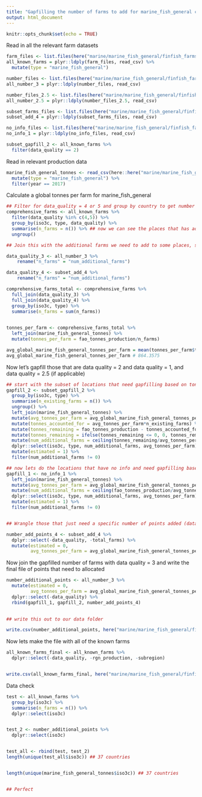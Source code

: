 ```yaml
---
title: "Gapfilling the number of farms to add for marine_fish_general countries based on tonnes of production"
output: html_document
---
```


```r
knitr::opts_chunk$set(echo = TRUE)
```

Read in all the relevant farm datasets 

```r

farm_files <- list.files(here("marine/marine_fish_general/finfish_farms/data/known_farm_sites_2_4_5"), full=TRUE)
all_known_farms = plyr::ldply(farm_files, read_csv) %>%
  mutate(type = "marine_fish_general")

number_files <- list.files(here("marine/marine_fish_general/finfish_farms/data/known_number_farms_3"), full=TRUE)
all_number_3 = plyr::ldply(number_files, read_csv)

number_files_2.5 <- list.files(here("marine/marine_fish_general/finfish_farms/data/known_subset_2.5"), full=TRUE)
all_number_2.5 = plyr::ldply(number_files_2.5, read_csv)

subset_farms_files <- list.files(here("marine/marine_fish_general/finfish_farms/data/subset_known_add_points_4"), full=TRUE)
subset_add_4 = plyr::ldply(subset_farms_files, read_csv)

no_info_files <- list.files(here("marine/marine_fish_general/finfish_farms/data/no_info_1"), full=TRUE)
no_info_1 = plyr::ldply(no_info_files, read_csv)

subset_gapfill_2 <- all_known_farms %>%
  filter(data_quality == 2)
```

Read in relevant production data
```r
marine_fish_general_tonnes <- read_csv(here::here("marine/marine_fish_general/finfish_farms/data/fao_mariculture_finfish.csv")) %>%
  mutate(type = "marine_fish_general") %>%
  filter(year == 2017)
```

Calculate a global tonnes per farm for marine_fish_general

```r
## Filter for data_quality = 4 or 5 and group by country to get number of farms
comprehensive_farms <- all_known_farms %>%
  filter(data_quality %in% c(4,5)) %>% 
  group_by(iso3c, type, data_quality) %>%
  summarise(n_farms = n()) %>% ## now we can see the places that has additional farms to add
  ungroup()

## Join this with the additional farms we need to add to some places, so we can calculate a comprehensive tonnes/farm for marine_fish_general 

data_quality_3 <- all_number_3 %>%
    rename("n_farms" = "num_additional_farms")

data_quality_4 <- subset_add_4 %>%
    rename("n_farms" = "num_additional_farms")

comprehensive_farms_total <- comprehensive_farms %>%
  full_join(data_quality_3) %>%
  full_join(data_quality_4) %>%
  group_by(iso3c, type) %>%
  summarise(n_farms = sum(n_farms))
  

tonnes_per_farm <- comprehensive_farms_total %>%
  left_join(marine_fish_general_tonnes) %>%
  mutate(tonnes_per_farm = fao_tonnes_production/n_farms)

avg_global_marine_fish_general_tonnes_per_farm = mean(tonnes_per_farm$tonnes_per_farm)
avg_global_marine_fish_general_tonnes_per_farm # 864.3575
```

Now let's gapfill those that are data quality = 2 and data quality = 1, and data quality = 2.5 (if applicable)

```r
## start with the subset of locations that need gapfilling based on tonnes/farm
gapfill_2 <- subset_gapfill_2 %>%
  group_by(iso3c, type) %>%
  summarise(n_existing_farms = n()) %>%
  ungroup() %>%
  left_join(marine_fish_general_tonnes) %>%
  mutate(avg_tonnes_per_farm = avg_global_marine_fish_general_tonnes_per_farm) %>%
  mutate(tonnes_accounted_for = avg_tonnes_per_farm*n_existing_farms) %>%
  mutate(tonnes_remaining = fao_tonnes_production - tonnes_accounted_for) %>%
  mutate(tonnes_remaining = ifelse(tonnes_remaining <= 0, 0, tonnes_remaining)) %>%
  mutate(num_additional_farms = ceiling(tonnes_remaining/avg_tonnes_per_farm)) %>%
  dplyr::select(iso3c, type, num_additional_farms, avg_tonnes_per_farm) %>%
  mutate(estimated = 1) %>%
  filter(num_additional_farms != 0)

## now lets do the locations that have no info and need gapfilling based on tonnes/farm
gapfill_1 <- no_info_1 %>%
  left_join(marine_fish_general_tonnes) %>%
  mutate(avg_tonnes_per_farm = avg_global_marine_fish_general_tonnes_per_farm) %>%
  mutate(num_additional_farms = ceiling(fao_tonnes_production/avg_tonnes_per_farm)) %>%
  dplyr::select(iso3c, type, num_additional_farms, avg_tonnes_per_farm) %>%
  mutate(estimated = 1) %>%
  filter(num_additional_farms != 0)


## Wrangle those that just need a specific number of points added (data_quality = 4)

number_add_points_4 <- subset_add_4 %>%
  dplyr::select(-data_quality, -total_farms) %>%
  mutate(estimated = 0, 
         avg_tonnes_per_farm = avg_global_marine_fish_general_tonnes_per_farm)

```

Now join the gapfilled number of farms with data quality = 3 and write the final file of points that need to allocated 

```r
number_additional_points <- all_number_3 %>%
  mutate(estimated = 0,
         avg_tonnes_per_farm = avg_global_marine_fish_general_tonnes_per_farm) %>%
  dplyr::select(-data_quality) %>%
  rbind(gapfill_1, gapfill_2, number_add_points_4)
  

## write this out to our data folder

write.csv(number_additional_points, here("marine/marine_fish_general/finfish_farms/output/marine_fish_general_points_to_add_final.csv"), row.names = FALSE)
```

Now lets make the file with all of the known farms 

```r
all_known_farms_final <- all_known_farms %>%
  dplyr::select(-data_quality, -rgn_production, -subregion)


write.csv(all_known_farms_final, here("marine/marine_fish_general/finfish_farms/output/all_known_finfish_farms_final.csv"), row.names = FALSE)

```



Data check 

```r
test <- all_known_farms %>%
  group_by(iso3c) %>%
  summarise(n_farms = n()) %>%
  dplyr::select(iso3c)


test_2 <- number_additional_points %>%
  dplyr::select(iso3c)


test_all <- rbind(test, test_2)
length(unique(test_all$iso3c)) ## 37 countries


length(unique(marine_fish_general_tonnes$iso3c)) ## 37 countries


## Perfect

```


